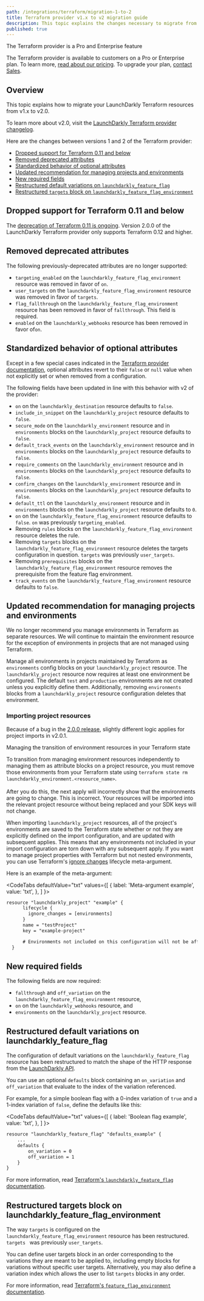 ```yaml
---
path: /integrations/terraform/migration-1-to-2
title: Terraform provider v1.x to v2 migration guide
description: This topic explains the changes necessary to migrate from version 1.x to version 2.0 of the LaunchDarkly Terraform provider.
published: true
---
```


<Callout intent="primary">
<CalloutTitle>The Terraform provider is a Pro and Enterprise feature</CalloutTitle>
<CalloutDescription>

The Terraform provider is available to customers on a Pro or Enterprise plan. To learn more, [read about our pricing](https://launchdarkly.com/pricing/). To upgrade your plan, [contact Sales](https://launchdarkly.com/contact-sales/).

</CalloutDescription>
</Callout>

## Overview

This topic explains how to migrate your LaunchDarkly Terraform resources from v1.x to v2.0.

To learn more about v2.0, visit the [LaunchDarkly Terraform provider changelog](https://github.com/launchdarkly/terraform-provider-launchdarkly/blob/main/CHANGELOG.md).

Here are the changes between versions 1 and 2 of the Terraform provider:

- [Dropped support for Terraform 0.11 and below](#dropped-support-for-terraform-011-and-below)
- [Removed deprecated attributes](#removed-deprecated-attributes)
- [Standardized behavior of optional attributes](#standardized-behavior-of-optional-attributes)
- [Updated recommendation for managing projects and environments](#updated-recommendation-for-managing-projects-and-environments)
- [New required fields](#new-required-fields)
- [Restructured default variations on `launchdarkly_feature_flag`](#restructured-default-variations-on-launchdarkly_feature_flag)
- [Restructured `targets` block on `launchdarkly_feature_flag_environment`](#restructured-targets-block-on-launchdarkly_feature_flag_environment)

## Dropped support for Terraform 0.11 and below

The [deprecation of Terraform 0.11 is ongoing](https://www.hashicorp.com/blog/deprecating-terraform-0-11-support-in-terraform-providers). Version 2.0.0 of the LaunchDarkly Terraform provider only supports Terraform 0.12 and higher.

## Removed deprecated attributes

The following previously-deprecated attributes are no longer supported:

- `targeting_enabled` on the `launchdarkly_feature_flag_environment` resource was removed in favor of `on`.
- `user_targets` on the `launchdarkly_feature_flag_environment` resource was removed in favor of `targets`.
- `flag_fallthrough` on the `launchdarkly_feature_flag_environment` resource has been removed in favor of `fallthrough`. This field is required.
- `enabled` on the `launchdarkly_webhooks` resource has been removed in favor of`on`.

## Standardized behavior of optional attributes

Except in a few special cases indicated in the [Terraform provider documentation](https://registry.terraform.io/providers/launchdarkly/launchdarkly/latest/docs), optional attributes revert to their `false` or `null` value when not explicitly set or when removed from a configuration.

The following fields have been updated in line with this behavior with v2 of the provider:

- `on` on the `launchdarkly_destination` resource defaults to `false`.
- `include_in_snippet` on the `launchdarkly_project` resource defaults to `false`.
- `secure_mode` on the `launchdarkly_environment` resource and in `environments` blocks on the `launchdarkly_project` resource defaults to `false`.
- `default_track_events` on the `launchdarkly_environment` resource and in `environments` blocks on the `launchdarkly_project` resource defaults to `false`.
- `require_comments` on the `launchdarkly_environment` resource and in `environments` blocks on the `launchdarkly_project` resource defaults to `false`.
- `confirm_changes` on the `launchdarkly_environment` resource and in `environments` blocks on the `launchdarkly_project` resource defaults to `false`.
- `default_ttl` on the `launchdarkly_environment` resource and in `environments` blocks on the `launchdarkly_project` resource defaults to `0`.
- `on` on the `launchdarkly_feature_flag_environment` resource defaults to `false`. `on` was previously `targeting_enabled`.
- Removing `rules` blocks on the `launchdarkly_feature_flag_environment` resource deletes the rule.
- Removing `targets` blocks on the `launchdarkly_feature_flag_environment` resource deletes the targets configuration in question. `targets` was previously `user_targets`.
- Removing `prerequisites` blocks on the `launchdarkly_feature_flag_environment` resource removes the prerequisite from the feature flag environment.
- `track_events` on the `launchdarkly_feature_flag_environment` resource defaults to `false`.

## Updated recommendation for managing projects and environments

We no longer recommend you manage environments in Terraform as separate resources. We will continue to maintain the environment resource for the exception of environments in projects that are not managed using Terraform.

Manage all environments in projects maintained by Terraform as `environments` config blocks on your `launchdarkly_project` resource. The `launchdarkly_project` resource now requires at least one environment be configured. The default `test` and `production` environments are not created unless you explicitly define them. Additionally, removing `environments` blocks from a `launchdarkly_project` resource configuration deletes that environment.

### Importing project resources

Because of a bug in the [2.0.0 release](https://github.com/launchdarkly/terraform-provider-launchdarkly/issues/67), slightly different logic applies for project imports in v2.0.1.

<Callout intent="info">
<CalloutTitle>Managing the transition of environment resources in your Terraform state</CalloutTitle>
<CalloutDescription>

To transition from managing environment resources independently to managing them as attribute blocks on a project resource, you must remove those environments from your Terraform state using `terraform state rm launchdarkly_environment.<resource_name>`.<br/><br/>After you do this, the next apply will incorrectly show that the environments are going to change. This is incorrect. Your resources will be imported into the relevant project resource without being replaced and your SDK keys will not change.

</CalloutDescription>
</Callout>

When importing `launchdarkly_project` resources, all of the project's environments are saved to the Terraform state whether or not they are explicitly defined on the import configuration, and are updated with subsequent applies. This means that any environments not included in your import configuration are torn down with any subsequent apply. If you want to manage project properties with Terraform but not nested environments, you can use Terraform's [ignore changes](https://www.terraform.io/docs/language/meta-arguments/lifecycle.html#ignore_changes) lifecycle meta-argument.

Here is an example of the meta-argument:

<CodeTabs
  defaultValue="txt"
  values={[
    { label: 'Meta-argument example', value: 'txt', },
  ]
}>
<CodeTabItem value="txt">

```txt
resource "launchdarkly_project" "example" {
	  lifecycle {
	  	ignore_changes = [environments]
	  }
	  name = "testProject"
	  key = "example-project"

	  # Environments not included on this configuration will not be affected by subsequent applies
  }
```

</CodeTabItem>
</CodeTabs>

## New required fields

The following fields are now required:

- `fallthrough` and `off_variation` on the `launchdarkly_feature_flag_environment` resource,
- `on` on the `launchdarkly_webhooks` resource, and
- `environments` on the `launchdarkly_project` resource.

## Restructured default variations on launchdarkly_feature_flag

The configuration of default variations on the `launchdarkly_feature_flag` resource has been restructured to match the shape of the HTTP response from the [LaunchDarkly API](https://apidocs.launchdarkly.com/reference#create-feature-flag).

You can use an optional `defaults` block containing an `on_variation` and `off_variation` that evaluate to the index of the variation referenced.

For example, for a simple boolean flag with a 0-index variation of `true` and a 1-index variation of `false`, define the defaults like this:

<CodeTabs
  defaultValue="txt"
  values={[
    { label: 'Boolean flag example', value: 'txt', },
  ]
}>
<CodeTabItem value="txt">

```txt
resource "launchdarkly_feature_flag" "defaults_example" {
    ...
    defaults {
        on_variation = 0
        off_variation = 1
    }
}
```

</CodeTabItem>
</CodeTabs>

For more information, read [Terraform's `launchdarkly_feature_flag` documentation](https://registry.terraform.io/providers/launchdarkly/launchdarkly/latest/docs/resources/feature_flag).

## Restructured targets block on launchdarkly_feature_flag_environment

The way `targets` is configured on the `launchdarkly_feature_flag_environment` resource has been restructured. `targets ` was previously `user_targets`.

You can define user targets block in an order corresponding to the variations they are meant to be applied to, including empty blocks for variations without specific user targets. Alternatively, you may also define a variation index which allows the user to list `targets` blocks in any order.

For more information, read [Terraform's `feature_flag_environment` documentation](https://registry.terraform.io/providers/launchdarkly/launchdarkly/latest/docs/resources/feature_flag_environment).

